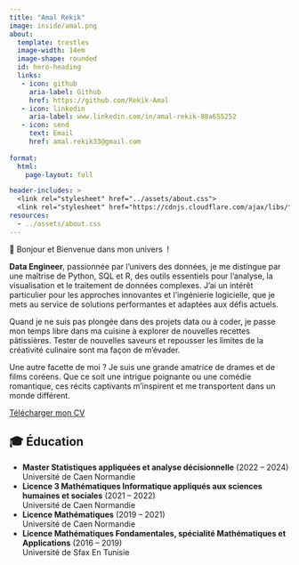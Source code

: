 ```yaml
---
title: "Amal Rekik"
image: inside/amal.png
about:
  template: trestles
  image-width: 14em
  image-shape: rounded
  id: hero-heading
  links: 
   - icon: github
     aria-label: Github
     href: https://github.com/Rekik-Amal
   - icon: linkedin
     aria-label: www.linkedin.com/in/amal-rekik-88a655252
   - icon: send
     text: Email
     href: amal.rekik33@gmail.com
     
format:
  html:
    page-layout: full

header-includes: >
  <link rel="stylesheet" href="../assets/about.css">
  <link rel="stylesheet" href="https://cdnjs.cloudflare.com/ajax/libs/font-awesome/5.15.4/css/all.min.css">
resources:
  - ../assets/about.css
---
```


<div class="h1"><span class="wave-hand" aria-hidden="true">👋</span>&nbsp;Bonjour et Bienvenue dans mon univers&nbsp;<span class="crystal-icon" aria-hidden="true"><i class="fas fa-globe"></i></span> !</div>

<div class="lead">
  <p><strong>Data Engineer</strong>, passionnée par l'univers des données, je me distingue par une maîtrise de Python, SQL et R, des outils essentiels pour l'analyse, la visualisation et le traitement de données complexes. J'ai un intérêt particulier pour les approches innovantes et l'ingénierie logicielle, que je mets au service de solutions performantes et adaptées aux défis actuels.</p>
  
  <p>Quand je ne suis pas plongée dans des projets data ou à coder, je passe mon temps libre dans ma cuisine à explorer de nouvelles recettes pâtissières. Tester de nouvelles saveurs et repousser les limites de la créativité culinaire sont ma façon de m'évader.</p>
  
  <p>Une autre facette de moi ? Je suis une grande amatrice de drames et de films coréens. Que ce soit une intrigue poignante ou une comédie romantique, ces récits captivants m'inspirent et me transportent dans un monde différent.</p>
</div>

<a href="/files/cv.pdf" class="btn btn-primary" download>
  Télécharger mon CV <i class="fas fa-download"></i>
</a>

<!-- Séparateur avant la section Éducation -->
<div class="separator"></div>

## 🎓 Éducation

- **Master Statistiques appliquées et analyse décisionnelle**  (2022 – 2024)<br>
  Université de Caen Normandie 
- **Licence 3 Mathématiques Informatique appliqués aux sciences humaines et sociales**  (2021 – 2022)<br>
  Université de Caen Normandie
- **Licence Mathématiques**  (2019 – 2021)<br>
  Université de Caen Normandie
- **Licence Mathématiques Fondamentales, spécialité Mathématiques et Applications**  (2016 – 2019)<br>
  Université de Sfax En Tunisie
  
